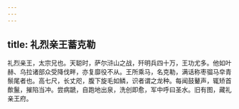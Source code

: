 ```yaml
---
---
---
```

title: 礼烈亲王蓄克勒
---



礼烈亲王，太宗兄也。天聪时，萨尔浒山之战，歼明兵四十万，王功尤多。他如叶赫、乌拉诸部众受降伐畔，亦复靡役不从。王所乘马，名克勒，满话称枣骝马皁青鬃尾者也。高七尺，长丈咫，腹下旋毛如鳞，识者谓之龙种。每闻鼓鼙声，辄矫首歕鬣，摧陷当冲。尝病蹏，自跑地出泉，洗创即愈，军中呼曰圣水。旧有图，藏礼亲王府。